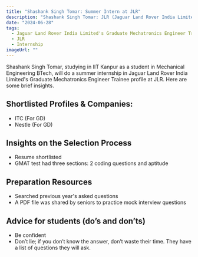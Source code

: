 ```yaml
---
title: "Shashank Singh Tomar: Summer Intern at JLR"
description: "Shashank Singh Tomar: JLR (Jaguar Land Rover India Limited's Graduate Mechatronics Engineer Trainee)"
date: "2024-06-28"
tags: 
  - Jaguar Land Rover India Limited's Graduate Mechatronics Engineer Trainee
  - JLR
  - Internship
imageUrl: ""
---
```


Shashank Singh Tomar, studying in IIT Kanpur as a student in Mechanical Engineering BTech, will do a summer internship in Jaguar Land Rover India Limited's Graduate Mechatronics Engineer Trainee profile at JLR. Here are some brief insights.

## Shortlisted Profiles & Companies:
- ITC (For GD)
- Nestle (For GD)

## Insights on the Selection Process
- Resume shortlisted
- GMAT test had three sections: 2 coding questions and aptitude

## Preparation Resources
- Searched previous year's asked questions
- A PDF file was shared by seniors to practice mock interview questions

## Advice for students (do’s and don’ts)
- Be confident
- Don’t lie; if you don’t know the answer, don’t waste their time. They have a list of questions they will ask.
